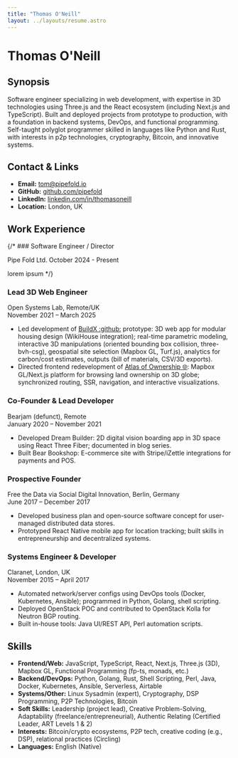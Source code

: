 ```yaml
---
title: "Thomas O'Neill"
layout: ../layouts/resume.astro
---
```



<div class="flex justify-center">

# Thomas O'Neill

</div>

<div class="flex justify-between items-start gap-8 mb-8 mt-12">

<div class="flex-[3]">

## <Pictogram name="tornado" className='scale-90 translate-y-4' /> Synopsis

Software engineer specializing in web development, with expertise in 3D technologies using Three.js and the React ecosystem (including Next.js and TypeScript). Built and deployed projects from prototype to production, with a foundation in backend systems, DevOps, and functional programming. Self-taught polyglot programmer skilled in languages like Python and Rust, with interests in p2p technologies, cryptography, Bitcoin, and innovative systems.

</div>

<div class="flex-[2]">

## <Pictogram name="world--community--grid" className='-scale-x-100' /> Contact & Links

- **Email:** [tom@pipefold.io](mailto:thomas@pipefold.io)
- **GitHub:** [github.com/pipefold](https://github.com/pipefold)
- **LinkedIn:** [linkedin.com/in/thomasoneill](https://linkedin.com/in/thomasoneill)
- **Location:** London, UK

</div>

</div>

<div className="mt-12" />

## <Pictogram name="small-components-making-a-larger-whole" /> Work Experience

{/* ### Software Engineer / Director

Pipe Fold Ltd.
October 2024 - Present

lorem ipsum */}

### Lead 3D Web Engineer

Open Systems Lab, Remote/UK  
November 2021 – March 2025

- Led development of [<span>BuildX</span> :github:](https://github.com/pipefold/buildx-app/blob/main/README.md) prototype: 3D web app for modular housing design (WikiHouse integration); real-time parametric modeling, interactive 3D manipulations (oriented bounding box collision, three-bvh-csg), geospatial site selection (Mapbox GL, Turf.js), analytics for carbon/cost estimates, outputs (bill of materials, CSV/3D exports).
- Directed frontend redevelopment of [<span>Atlas of Ownership</span> :globe_with_meridians:](https://atlasofownership.org): Mapbox GL/Next.js platform for browsing land ownership on 3D globe; synchronized routing, SSR, navigation, and interactive visualizations.

### Co-Founder & Lead Developer

Bearjam (defunct), Remote  
January 2020 – November 2021

- Developed Dream Builder: 2D digital vision boarding app in 3D space using React Three Fiber; documented in blog series.
- Built Bear Bookshop: E-commerce site with Stripe/iZettle integrations for payments and POS.

### Prospective Founder

Free the Data via Social Digital Innovation, Berlin, Germany  
June 2017 – December 2017

- Developed business plan and open-source software concept for user-managed distributed data stores.
- Prototyped React Native mobile app for location tracking; built skills in entrepreneurship and decentralized systems.

### Systems Engineer & Developer

Claranet, London, UK  
November 2015 – April 2017

- Automated network/server configs using DevOps tools (Docker, Kubernetes, Ansible); programmed in Python, Golang, shell scripting.
- Deployed OpenStack POC and contributed to OpenStack Kolla for Neutron BGP routing.
- Built in-house tools: Java UI/REST API, Perl automation scripts.

<div className="mt-12" />

## <Pictogram name="heat--map--01" /> Skills

- **Frontend/Web:** JavaScript, TypeScript, React, Next.js, Three.js (3D), Mapbox GL, Functional Programming (fp-ts, monads, etc.)
- **Backend/DevOps:** Python, Golang, Rust, Shell Scripting, Perl, Java, Docker, Kubernetes, Ansible, Serverless, Airtable
- **Systems/Other:** Linux Sysadmin (expert), Cryptography, DSP Programming, P2P Technologies, Bitcoin
- **Soft Skills:** Leadership (project lead), Creative Problem-Solving, Adaptability (freelance/entrepreneurial), Authentic Relating (Certified Leader, ART Levels 1 & 2)
- **Interests:** Bitcoin/crypto ecosystems, P2P tech, creative coding (e.g., DSP), relational practices (Circling)
- **Languages:** English (Native)

